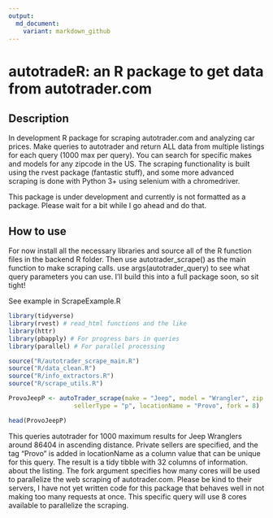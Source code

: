 ```yaml
---
output:
  md_document:
    variant: markdown_github
---
```

# autotradeR: an R package to get data from autotrader.com

## Description
In development R package for scraping autotrader.com and analyzing car prices. Make queries to autotrader and return ALL data from multiple listings for each query (1000 max per query). You can search for specific makes and models for any zipcode in the US. The scraping functionality is built using the rvest package (fantastic stuff), and some more advanced scraping is done with Python 3+ using selenium with a chromedriver.

This package is under development and currently is not formatted as a package. Please wait for a bit while I go ahead and do that.

## How to use
For now install all the necessary libraries and source all of the R function files in the backend R folder. Then use autotrader_scrape() as the main function to make scraping calls. use args(autotrader_query) to see what query parameters you can use. I'll build this into a full package soon, so sit tight!

See example in ScrapeExample.R

```r
library(tidyverse)
library(rvest) # read_html functions and the like
library(httr)
library(pbapply) # For progress bars in queries
library(parallel) # For parallel processing

source("R/autotrader_scrape_main.R")
source("R/data_clean.R")
source("R/info_extractors.R")
source("R/scrape_utils.R")

ProvoJeepP <- autoTrader_scrape(make = "Jeep", model = "Wrangler", zip = 84604, pages = "all",
                  sellerType = "p", locationName = "Provo", fork = 8)

head(ProvoJeepP)
```

This queries autotrader for 1000 maximum results for Jeep Wranglers around 86404 in ascending distance.
Private sellers are specified, and the tag "Provo" is added in locationName as a column value that can be unique for this query. The result is a tidy tibble with 32 columns of information. about the listing.
The fork argument specifies how many cores will be used to parallelize the web scraping of autotrader.com. Please be kind to their servers, I have not yet written code for this package that behaves well in not making too many requests at once. This specific query will use 8 cores available to parallelize the scraping.
